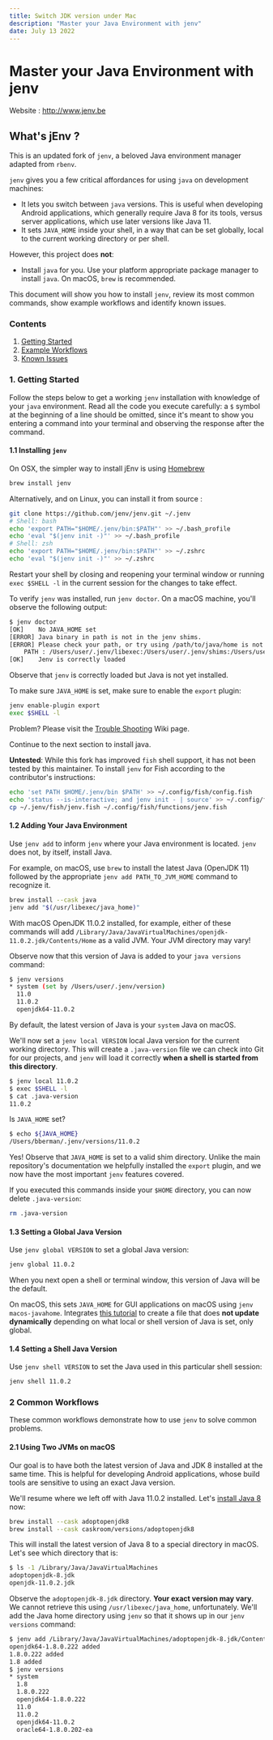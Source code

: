 ```yaml
---
title: Switch JDK version under Mac
description: "Master your Java Environment with jenv"
date: July 13 2022
---
```


# Master your Java Environment with jenv

Website : http://www.jenv.be

## What's jEnv ?

This is an updated fork of `jenv`, a beloved Java environment manager adapted from `rbenv`.

`jenv` gives you a few critical affordances for using `java` on development machines:

 - It lets you switch between `java` versions. This is useful when developing Android applications, which generally require Java 8 for its tools, versus server applications, which use later versions like Java 11.
 - It sets `JAVA_HOME` inside your shell, in a way that can be set globally, local to the current working directory or per shell.

However, this project does **not**:

 - Install `java` for you. Use your platform appropriate package manager to install `java`. On macOS, `brew` is recommended.

This document will show you how to install `jenv`, review its most common commands, show example workflows and identify known issues.

### Contents

 1. [Getting Started](#1-getting-started)
 2. [Example Workflows](#2-common-workflows)
 3. [Known Issues](#3-known-issues)

### 1. Getting Started

Follow the steps below to get a working `jenv` installation with knowledge of your `java` environment. Read all the code you execute carefully: a `$` symbol at the beginning of a line should be omitted, since it's meant to show you entering a command into your terminal and observing the response after the command.

#### 1.1 Installing `jenv`

On OSX, the simpler way to install jEnv is using [Homebrew](https://brew.sh)

```bash
brew install jenv
```

Alternatively, and on Linux, you can install it from source :

```bash
git clone https://github.com/jenv/jenv.git ~/.jenv
# Shell: bash
echo 'export PATH="$HOME/.jenv/bin:$PATH"' >> ~/.bash_profile
echo 'eval "$(jenv init -)"' >> ~/.bash_profile
# Shell: zsh
echo 'export PATH="$HOME/.jenv/bin:$PATH"' >> ~/.zshrc
echo 'eval "$(jenv init -)"' >> ~/.zshrc
```

Restart your shell by closing and reopening your terminal window or running `exec $SHELL -l` in the current session for the changes to take effect.

To verify `jenv` was installed, run `jenv doctor`. On a macOS machine, you'll observe the following output:

```bash
$ jenv doctor
[OK]	No JAVA_HOME set
[ERROR]	Java binary in path is not in the jenv shims.
[ERROR]	Please check your path, or try using /path/to/java/home is not a valid path to java installation.
	PATH : /Users/user/.jenv/libexec:/Users/user/.jenv/shims:/Users/user/.jenv/bin:/usr/local/bin:/usr/bin:/bin:/usr/sbin:/sbin
[OK]	Jenv is correctly loaded
```

Observe that `jenv` is correctly loaded but Java is not yet installed.

To make sure `JAVA_HOME` is set, make sure to enable the `export` plugin:

```bash
jenv enable-plugin export
exec $SHELL -l
```

Problem? Please visit the [Trouble Shooting](https://github.com/jenv/jenv/wiki/Trouble-Shooting) Wiki page.

Continue to the next section to install java.



**Untested**: While this fork has improved `fish` shell support, it has not been tested by this maintainer. To install `jenv` for Fish according to the contributor's instructions:

```bash
echo 'set PATH $HOME/.jenv/bin $PATH' >> ~/.config/fish/config.fish
echo 'status --is-interactive; and jenv init - | source' >> ~/.config/fish/config.fish
cp ~/.jenv/fish/jenv.fish ~/.config/fish/functions/jenv.fish
```

#### 1.2 Adding Your Java Environment

Use `jenv add` to inform `jenv` where your Java environment is located. `jenv` does not, by itself, install Java.

For example, on macOS, use `brew` to install the latest Java (OpenJDK 11) followed by the appropriate `jenv add PATH_TO_JVM_HOME` command to recognize it.

```bash
brew install --cask java
jenv add "$(/usr/libexec/java_home)"
```

With macOS OpenJDK 11.0.2 installed, for example, either of these commands will add `/Library/Java/JavaVirtualMachines/openjdk-11.0.2.jdk/Contents/Home` as a valid JVM. Your JVM directory may vary!

Observe now that this version of Java is added to your `java versions` command:

```bash
$ jenv versions
* system (set by /Users/user/.jenv/version)
  11.0
  11.0.2
  openjdk64-11.0.2
```

By default, the latest version of Java is your `system` Java on macOS.

We'll now set a `jenv local VERSION` local Java version for the current working directory. This will create a `.java-version` file we can check into Git for our projects, and `jenv` will load it correctly **when a shell is started from this directory**.

```bash
$ jenv local 11.0.2
$ exec $SHELL -l
$ cat .java-version
11.0.2
```

Is `JAVA_HOME` set?

```bash
$ echo ${JAVA_HOME}
/Users/bberman/.jenv/versions/11.0.2
```

Yes! Observe that `JAVA_HOME` is set to a valid shim directory. Unlike the main repository's documentation we helpfully installed the `export` plugin, and we now have the most important `jenv` features covered.

If you executed this commands inside your `$HOME` directory, you can now delete `.java-version`:

```bash
rm .java-version
```

#### 1.3 Setting a Global Java Version

Use `jenv global VERSION` to set a global Java version:

```bash
jenv global 11.0.2
```

When you next open a shell or terminal window, this version of Java will be the default.

On macOS, this sets `JAVA_HOME` for GUI applications on macOS using `jenv macos-javahome`. Integrates [this tutorial](https://www.ibm.com/support/knowledgecenter/en/SSPJLC_7.6.2/com.ibm.si.mpl.doc/tshoot/ts_java_home.html) to create a file that does **not update dynamically** depending on what local or shell version of Java is set, only global.


#### 1.4 Setting a Shell Java Version

Use `jenv shell VERSION` to set the Java used in this particular shell session:

```bash
jenv shell 11.0.2
```

### 2 Common Workflows

These common workflows demonstrate how to use `jenv` to solve common problems.

#### 2.1 Using Two JVMs on macOS

Our goal is to have both the latest version of Java and JDK 8 installed at the same time. This is helpful for developing Android applications, whose build tools are sensitive to using an exact Java version.

We'll resume where we left off with Java 11.0.2 installed. Let's [install Java 8](https://stackoverflow.com/questions/24342886/how-to-install-java-8-on-mac) now:

```bash
brew install --cask adoptopenjdk8
brew install --cask caskroom/versions/adoptopenjdk8
```

This will install the latest version of Java 8 to a special directory in macOS. Let's see which directory that is:

```bash
$ ls -1 /Library/Java/JavaVirtualMachines
adoptopenjdk-8.jdk
openjdk-11.0.2.jdk
```

Observe the `adoptopenjdk-8.jdk` directory. **Your exact version may vary**. We cannot retrieve this using `/usr/libexec/java_home`, unfortunately. We'll add the Java home directory using `jenv` so that it shows up in our `jenv versions` command:

```bash
$ jenv add /Library/Java/JavaVirtualMachines/adoptopenjdk-8.jdk/Contents/Home/
openjdk64-1.8.0.222 added
1.8.0.222 added
1.8 added
$ jenv versions
* system
  1.8
  1.8.0.222
  openjdk64-1.8.0.222
  11.0
  11.0.2
  openjdk64-11.0.2
  oracle64-1.8.0.202-ea
```
